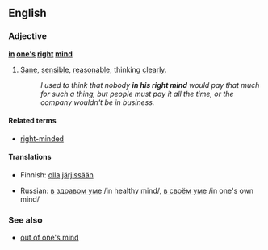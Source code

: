 ==English==

===Adjective===
'''[[in]] [[one's]] [[right]] [[mind]]'''
# {{idiomatic}} [[sane|Sane]], [[sensible]], [[reasonable]]; thinking [[clearly]].
#: ''I used to think that nobody '''in his right mind''' would pay that much for such a thing, but people must pay it all the time, or the company wouldn't be in business.''

====Related terms====
* [[right-minded]]

====Translations====
{{trans-top|sane}}
* Finnish: [[olla]] [[järjissä]][[-än|än]]
{{trans-mid}}
* Russian: [[в здравом уме]] /in healthy mind/, [[в своём уме]] /in one's own mind/
{{trans-bottom}}

===See also===
* [[out of one's mind]]
